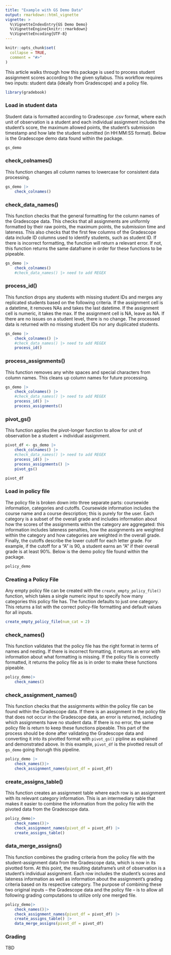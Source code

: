 ```yaml
---
title: "Example with GS Demo Data"
output: rmarkdown::html_vignette
vignette: >
  %\VignetteIndexEntry{GS Demo Demo}
  %\VignetteEngine{knitr::rmarkdown}
  %\VignetteEncoding{UTF-8}
---
```


```r
knitr::opts_chunk$set(
  collapse = TRUE,
  comment = "#>"
)
```

This article walks through how this package is used to process student assignment scores according to the given syllabus. This workflow requires two inputs: student data (ideally from Gradescope) and a policy file.

```r
library(gradebook)
```

### Load in student data

Student data is formatted according to Gradescope .csv format, where each unit of observation is a student and each individual assignment includes the student's score, the maximum allowed points, the student's submission timestamp and how late the student submitted (in HH:MM:SS format). Below is the Gradescope demo data found within the package.

```r
gs_demo
```

### check_colnames()
This function changes all column names to lowercase for consistent data processing.

```r
gs_demo |>
    check_colnames()
```

### check_data_names()
This function checks that the general formatting for the column names of the Gradescope data. This checks that all assignments are uniformly formatted by their raw points, the maximum points, the submission time and lateness. This also checks that the first few columns of the Gradescope data include ID columns used to identify students, such as student ID. If there is incorrect formatting, the function will return a relevant error. If not, this function returns the same dataframe in order for these functions to be pipeable.

```r
gs_demo |>
    check_colnames()
    #check_data_names() |> need to add REGEX
```

### process_id()
This function drops any students with missing student IDs and merges any replicated students based on the following criteria. If the assignment cell is a datetime, it removes NAs and takes the last datetime. If the assignment cell is numeric, it takes the max. If the assignment cell is NA, leave as NA. If there are no issues on a student level, there is no change. The processed data is returned with no missing student IDs nor any duplicated students.

```r
gs_demo |>
    check_colnames() |>
    #check_data_names() |> need to add REGEX
    process_id()
```

### process_assignments()
This function removes any white spaces and special characters from column names. This cleans up column names for future processing.

```r
gs_demo |>
    check_colnames() |>
    #check_data_names() |> need to add REGEX
    process_id() |>
    process_assignments()
```

### pivot_gs()
This function applies the pivot-longer function to allow for unit of observation be a student + individual assignment.

```r
pivot_df <- gs_demo |>
    check_colnames() |>
    #check_data_names() |> need to add REGEX
    process_id() |>
    process_assignments() |>
    pivot_gs()

pivot_df
```

### Load in policy file
The policy file is broken down into three separate parts: coursewide information, categories and cutoffs. Coursewide information includes the course name and a course description; this is purely for the user. Each category is a subset of the overall grade and includes information about how the scores of the assignments within the category are aggregated: this information includes lateness penalties, how the assignments are weighted within the category and how categories are weighted in the overall grade. Finally, the cutoffs describe the lower cutoff for each letter grade. For example, if the cutoff for a "A" is 90, a student earns an "A" if their overall grade is at least 90%. Below is the demo policy file found within the package.

```r
policy_demo
```

### Creating a Policy File
Any empty policy file can be created with the `create_empty_policy_file()` function, which takes a single numeric input to specify how many categories this policy file has. The function defaults to just one category. This returns a list with the correct policy-file formatting and default values for all inputs.

```r
create_empty_policy_file(num_cat = 2)
```


### check_names()
This function validates that the policy file has the right format in terms of names and nesting. If there is incorrect formatting, it returns an error with information about what formatting is missing. If the policy file is correctly formatted, it returns the policy file as is in order to make these functions pipeable.

```r
policy_demo|>
    check_names()
```

### check_assignment_names()
This function checks that the assignments within the policy file can be found within the Gradescope data. If there is an assignment in the policy file that does not occur in the Gradescope data, an error is returned, including which assignments have no student data. If there is no error, the same policy file is return to keep these functions pipeable. This part of the process should be done after validating the Gradescope data and converting it into its pivotted format with `pivot_gs()` pipline as explained and demonstrated above. In this example, `pivot_df` is the pivotted result of `gs_demo` going thorugh this pipeline.

```r
policy_demo |>
    check_names()|>
    check_assignment_names(pivot_df = pivot_df)
```

### create_assigns_table()
This function creates an assignment table where each row is an assignment with its relevant category information. This is an intermediary table that makes it easier to combine the information from the policy file with the pivoted data from the Gradescope data. 

```r
policy_demo|>
    check_names()|>
    check_assignment_names(pivot_df = pivot_df) |>
    create_assigns_table()
```

### data_merge_assigns()
This function combines the grading criteria from the policy file with the student-assignment data from the Gradescope data, which is now in its pivotted form. At this point, the resulting dataframe's unit of observation is a student's individual assignment. Each row includes the student's scores and lateness information as well as information about the assignment's grading criteria based on its respective category. The purpose of combining these two original inputs -- the Gradescope data and the policy file -- is to allow all following grading computations to utilize only one merged file.

```r
policy_demo|>
    check_names()|>
    check_assignment_names(pivot_df = pivot_df) |>
    create_assigns_table() |>
    data_merge_assigns(pivot_df = pivot_df)
```

### Grading
TBD